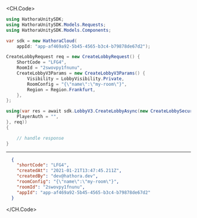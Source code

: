 
<CH.Code>
```csharp CreateLobby.cs
using HathoraUnitySDK;
using HathoraUnitySDK.Models.Requests;
using HathoraUnitySDK.Models.Components;

var sdk = new HathoraCloud(
    appId: "app-af469a92-5b45-4565-b3c4-b79878de67d2");

CreateLobbyRequest req = new CreateLobbyRequest() {
    ShortCode = "LFG4",
    RoomId = "2swovpy1fnunu",
    CreateLobbyV3Params = new CreateLobbyV3Params() {
        Visibility = LobbyVisibility.Private,
        RoomConfig = "{\"name\":\"my-room\"}",
        Region = Region.Frankfurt,
    },
};

using(var res = await sdk.LobbyV3.CreateLobbyAsync(new CreateLobbySecurity() {
    PlayerAuth = "",
}, req))
{

    // handle response
}
```
---

```json Example Response
  {
    "shortCode": "LFG4",
    "createdAt": "2021-01-21T13:47:45.211Z",
    "createdBy": "dev@hathora.dev",
    "roomConfig": "{\"name\":\"my-room\"}",
    "roomId": "2swovpy1fnunu",
    "appId": "app-af469a92-5b45-4565-b3c4-b79878de67d2"
  }
```
</CH.Code>
